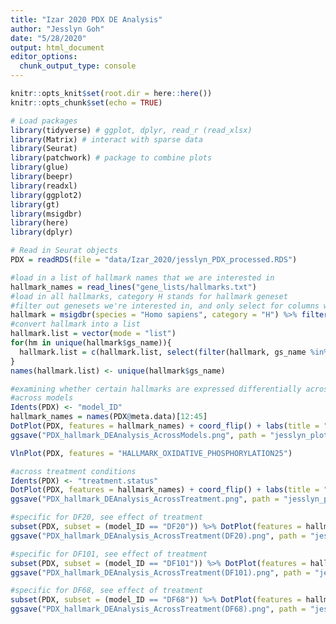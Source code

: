 ```yaml
---
title: "Izar 2020 PDX DE Analysis"
author: "Jesslyn Goh"
date: "5/28/2020"
output: html_document
editor_options: 
  chunk_output_type: console
---
```


```r
knitr::opts_knit$set(root.dir = here::here())
knitr::opts_chunk$set(echo = TRUE)
```

```r
# Load packages
library(tidyverse) # ggplot, dplyr, read_r (read_xlsx)
library(Matrix) # interact with sparse data
library(Seurat)
library(patchwork) # package to combine plots
library(glue)
library(beepr)
library(readxl)
library(ggplot2)
library(gt)
library(msigdbr)
library(here)
library(dplyr)

# Read in Seurat objects
PDX = readRDS(file = "data/Izar_2020/jesslyn_PDX_processed.RDS")

#load in a list of hallmark names that we are interested in 
hallmark_names = read_lines("gene_lists/hallmarks.txt")
#load in all hallmarks, category H stands for hallmark geneset 
#filter out genesets we're interested in, and only select for columns with the geneset name and gene symbols
hallmark = msigdbr(species = "Homo sapiens", category = "H") %>% filter(gs_name %in% hallmark_names) %>% select(gs_name, gene_symbol) 
#convert hallmark into a list
hallmark.list = vector(mode = "list")
for(hm in unique(hallmark$gs_name)){
  hallmark.list = c(hallmark.list, select(filter(hallmark, gs_name %in% hm),gene_symbol) %>% as.list())
}
names(hallmark.list) <- unique(hallmark$gs_name)
```

```r
#examining whether certain hallmarks are expressed differentially across models and treatment groups
#across models
Idents(PDX) <- "model_ID"
hallmark_names = names(PDX@meta.data)[12:45]
DotPlot(PDX, features = hallmark_names) + coord_flip() + labs(title = "DE Expression of Hallmark Signatures across Models", y = "Model ID", x = "Hallmarks") + theme(plot.title = element_text(hjust = 0.5)) 
ggsave("PDX_hallmark_DEAnalysis_AcrossModels.png", path = "jesslyn_plots/PDX", width = 10, height = 10)

VlnPlot(PDX, features = "HALLMARK_OXIDATIVE_PHOSPHORYLATION25")

#across treatment conditions
Idents(PDX) <- "treatment.status"
DotPlot(PDX, features = hallmark_names) + coord_flip() + labs(title = "DE Expression of Hallmark Signatures across Treatment Statuses", y = "Treatment Status", x = "Hallmarks") + theme(plot.title = element_text(hjust = 0.5))
ggsave("PDX_hallmark_DEAnalysis_AcrossTreatment.png", path = "jesslyn_plots/PDX", width = 10, height = 10)

#specific for DF20, see effect of treatment
subset(PDX, subset = (model_ID == "DF20")) %>% DotPlot(features = hallmark_names) + coord_flip() + labs(title = "DE Expression of Hallmark Signatures across Treatment Statuses for DF20 Mouse Model", y = "Treatment Status", x = "Hallmarks") + theme(plot.title = element_text(hjust = 0.5))
ggsave("PDX_hallmark_DEAnalysis_AcrossTreatment(DF20).png", path = "jesslyn_plots/PDX", width = 10, height = 10)

#specific for DF101, see effect of treatment
subset(PDX, subset = (model_ID == "DF101")) %>% DotPlot(features = hallmark_names) + coord_flip() + labs(title = "DE Expression of Hallmark Signatures across Treatment Statuses for DF101 Mouse Model", y = "Treatment Status", x = "Hallmarks") + theme(plot.title = element_text(hjust = 0.5))
ggsave("PDX_hallmark_DEAnalysis_AcrossTreatment(DF101).png", path = "jesslyn_plots/PDX", width = 10, height = 10)

#specific for DF68, see effect of treatment
subset(PDX, subset = (model_ID == "DF68")) %>% DotPlot(features = hallmark_names) + coord_flip() + labs(title = "DE Expression of Hallmark Signatures across Treatment Statuses for DF68 Mouse Model", y = "Treatment Status", x = "Hallmarks") + theme(plot.title = element_text(hjust = 0.5))
ggsave("PDX_hallmark_DEAnalysis_AcrossTreatment(DF68).png", path = "jesslyn_plots/PDX", width = 10, height = 10)

```